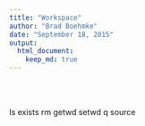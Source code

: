 ```yaml
---
title: "Workspace"
author: "Brad Boehmke"
date: "September 18, 2015"
output:
  html_document:
    keep_md: true
---
```


<style>
#div {
#    text-align: justify;
#    text-justify: inter-word;
#}
</style>

<br>
<br>

ls
exists
rm
getwd
setwd
q
source

